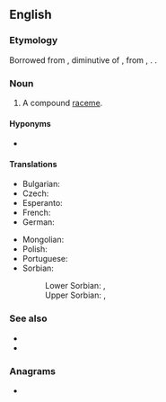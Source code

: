 ==English==
{{wikipedia}}

===Etymology===
Borrowed from {{bor|en|la|pānicula}}, diminutive of {{m|la|pānus||ear of millet, literally 'thread wound on a bobbin'}}, from {{etyl|grc|en}} {{m|grc|πῆνος||web}}, {{m|grc|πηνίον||bobbin}}. {{doublet|en|panocha}}.

===Noun===
{{en-noun}}

# {{lb|en|botany}} A compound [[raceme]].

====Hyponyms====
* {{l|en|tassel}}

====Translations====
{{trans-top|a compound raceme}}
* Bulgarian: {{t+|bg|метла|f}}
* Czech: {{t+|cs|lata|f}}
* Esperanto: {{t|eo|paniklo}}
* French: {{t+|fr|panicule|f}}
* German: {{t+|de|Rispe|f}}
{{trans-mid}}
* Mongolian: {{t+|mn|залаа}}
* Polish: {{t+|pl|wiecha|f}}
* Portuguese: {{t|pt|panícula|f}}
* Sorbian:
*: Lower Sorbian: {{t|dsb|kisć|f}}, {{t|dsb|łoś|f}}
*: Upper Sorbian: {{t|hsb|pakić|f}}, {{t|hsb|rozlatka|f}}
{{trans-bottom}}

===See also===
* {{l|en|corymb}}
* {{l|en|thyrse}}

===Anagrams===
* {{anagrams|en|a=aceilnp|Calpine|capelin|capline|in place|pelican|pinacle}}